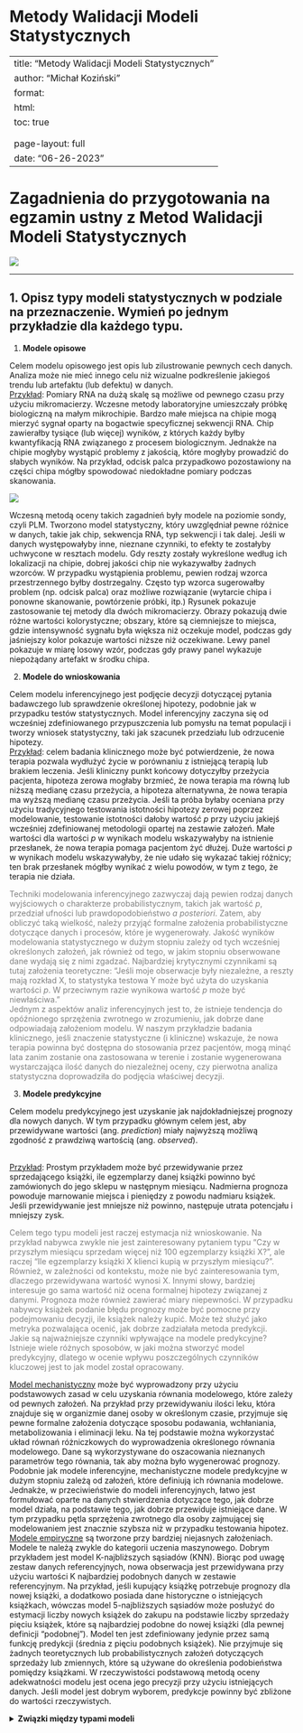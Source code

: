 # Metody Walidacji Modeli Statystycznych {.unnumbered}

---
title: "Metody Walidacji Modeli Statystycznych"
author: "Michał Koziński"
format: 
  html:
    toc: true
    <!-- embed-resources: true -->
    <!-- self-contained: true -->
    page-layout: full
date: "06-26-2023"
---

# Zagadnienia do przygotowania na egzamin ustny z Metod Walidacji Modeli Statystycznych

<!-- ![](obrazki/overfit2.jpeg) -->

![](obrazki/ML.webp)

___

## 1. Opisz typy modeli statystycznych w podziale na przeznaczenie. Wymień po jednym przykładzie dla każdego typu.

1. **Modele opisowe**

Celem modelu opisowego jest opis lub zilustrowanie pewnych cech danych. Analiza może nie mieć innego celu niż wizualne podkreślenie jakiegoś trendu lub artefaktu (lub defektu) w danych. <br> <u>Przykład</u>: Pomiary RNA na dużą skalę są możliwe od pewnego czasu przy użyciu mikromacierzy. Wczesne metody laboratoryjne umieszczały próbkę biologiczną na małym mikrochipie. Bardzo małe miejsca na chipie mogą mierzyć sygnał oparty na bogactwie specyficznej sekwencji RNA. Chip zawierałby tysiące (lub więcej) wyników, z których każdy byłby kwantyfikacją RNA związanego z procesem biologicznym. Jednakże na chipie mogłyby wystąpić problemy z jakością, które mogłyby prowadzić do słabych wyników. Na przykład, odcisk palca przypadkowo pozostawiony na części chipa mógłby spowodować niedokładne pomiary podczas skanowania.

![](obrazki/rna.png)

Wczesną metodą oceny takich zagadnień były modele na poziomie sondy, czyli PLM. Tworzono model statystyczny, który uwzględniał pewne różnice w danych, takie jak chip, sekwencja RNA, typ sekwencji i tak dalej. Jeśli w danych występowałyby inne, nieznane czynniki, to efekty te zostałyby uchwycone w resztach modelu. Gdy reszty zostały wykreślone według ich lokalizacji na chipie, dobrej jakości chip nie wykazywałby żadnych wzorców. W przypadku wystąpienia problemu, pewien rodzaj wzorca przestrzennego byłby dostrzegalny. Często typ wzorca sugerowałby problem (np. odcisk palca) oraz możliwe rozwiązanie (wytarcie chipa i ponowne skanowanie, powtórzenie próbki, itp.) Rysunek pokazuje zastosowanie tej metody dla dwóch mikromacierzy. Obrazy pokazują dwie różne wartości kolorystyczne; obszary, które są ciemniejsze to miejsca, gdzie intensywność sygnału była większa niż oczekuje model, podczas gdy jaśniejszy kolor pokazuje wartości niższe niż oczekiwane. Lewy panel pokazuje w miarę losowy wzór, podczas gdy prawy panel wykazuje niepożądany artefakt w środku chipa.

2. **Modele do wnioskowania**

Celem modelu inferencyjnego jest podjęcie decyzji dotyczącej pytania badawczego lub sprawdzenie określonej hipotezy, podobnie jak w przypadku testów statystycznych. Model inferencyjny zaczyna się od wcześniej zdefiniowanego przypuszczenia lub pomysłu na temat populacji i tworzy wniosek statystyczny, taki jak szacunek przedziału lub odrzucenie hipotezy. <br> <u>Przykład</u>: celem badania klinicznego może być potwierdzenie, że nowa terapia pozwala wydłużyć życie w porównaniu z istniejącą terapią lub brakiem leczenia. Jeśli kliniczny punkt końcowy dotyczyłby przeżycia pacjenta, hipoteza zerowa mogłaby brzmieć, że nowa terapia ma równą lub niższą medianę czasu przeżycia, a hipoteza alternatywna, że nowa terapia ma wyższą medianę czasu przeżycia. Jeśli ta próba byłaby oceniana przy użyciu tradycyjnego testowania istotności hipotezy zerowej poprzez modelowanie, testowanie istotności dałoby wartość $p$ przy użyciu jakiejś wcześniej zdefiniowanej metodologii opartej na zestawie założeń. Małe wartości dla wartości $p$ w wynikach modelu wskazywałyby na istnienie przesłanek, że nowa terapia pomaga pacjentom żyć dłużej. Duże wartości $p$ w wynikach modelu wskazywałyby, że nie udało się wykazać takiej różnicy; ten brak przesłanek mógłby wynikać z wielu powodów, w tym z tego, że terapia nie działa. <p style="color:#808080">Techniki modelowania inferencyjnego zazwyczaj dają pewien rodzaj danych wyjściowych o charakterze probabilistycznym, takich jak wartość $p$, przedział ufności lub prawdopodobieństwo *a posteriori*. Zatem, aby obliczyć taką wielkość, należy przyjąć formalne założenia probabilistyczne dotyczące danych i procesów, które je wygenerowały. Jakość wyników modelowania statystycznego w dużym stopniu zależy od tych wcześniej określonych założeń, jak również od tego, w jakim stopniu obserwowane dane wydają się z nimi zgadzać. Najbardziej krytycznymi czynnikami są tutaj założenia teoretyczne: “Jeśli moje obserwacje były niezależne, a reszty mają rozkład X, to statystyka testowa Y może być użyta do uzyskania wartości $p$. W przeciwnym razie wynikowa wartość $p$ może być niewłaściwa.” <br> Jednym z aspektów analiz inferencyjnych jest to, że istnieje tendencja do opóźnionego sprzężenia zwrotnego w zrozumieniu, jak dobrze dane odpowiadają założeniom modelu. W naszym przykładzie badania klinicznego, jeśli znaczenie statystyczne (i kliniczne) wskazuje, że nowa terapia powinna być dostępna do stosowania przez pacjentów, mogą minąć lata zanim zostanie ona zastosowana w terenie i zostanie wygenerowana wystarczająca ilość danych do niezależnej oceny, czy pierwotna analiza statystyczna doprowadziła do podjęcia właściwej decyzji.</p> 

3. **Modele predykcyjne**

Celem modelu predykcyjnego jest uzyskanie jak najdokładniejszej prognozy dla nowych danych. W tym przypadku głównym celem jest, aby przewidywane wartości (ang. *prediction*) miały najwyższą możliwą zgodność z prawdziwą wartością (ang. *observed*).

<br> <u>Przykład</u>: Prostym przykładem może być przewidywanie przez sprzedającego książki, ile egzemplarzy danej książki powinno być zamówionych do jego sklepu w następnym miesiącu. Nadmierna prognoza powoduje marnowanie miejsca i pieniędzy z powodu nadmiaru książek. Jeśli przewidywanie jest mniejsze niż powinno, następuje utrata potencjału i mniejszy zysk. <p style="color:#808080">Celem tego typu modeli jest raczej estymacja niż wnioskowanie. Na przykład nabywca zwykle nie jest zainteresowany pytaniem typu “Czy w przyszłym miesiącu sprzedam więcej niż 100 egzemplarzy książki X?”, ale raczej “Ile egzemplarzy książki X klienci kupią w przyszłym miesiącu?”. Również, w zależności od kontekstu, może nie być zainteresowania tym, dlaczego przewidywana wartość wynosi X. Innymi słowy, bardziej interesuje go sama wartość niż ocena formalnej hipotezy związanej z danymi. Prognoza może również zawierać miary niepewności. W przypadku nabywcy książek podanie błędu prognozy może być pomocne przy podejmowaniu decyzji, ile książek należy kupić. Może też służyć jako metryka pozwalająca ocenić, jak dobrze zadziałała metoda predykcji. <br> Jakie są najważniejsze czynniki wpływające na modele predykcyjne? Istnieje wiele różnych sposobów, w jaki można stworzyć model predykcyjny, dlatego w ocenie wpływu poszczególnych czynników kluczowej jest to jak model został opracowany. </p> <u>Model mechanistyczny</u> może być wyprowadzony przy użyciu podstawowych zasad w celu uzyskania równania modelowego, które zależy od pewnych założeń. Na przykład przy przewidywaniu ilości leku, która znajduje się w organizmie danej osoby w określonym czasie, przyjmuje się pewne formalne założenia dotyczące sposobu podawania, wchłaniania, metabolizowania i eliminacji leku. Na tej podstawie można wykorzystać układ równań różniczkowych do wyprowadzenia określonego równania modelowego. Dane są wykorzystywane do oszacowania nieznanych parametrów tego równania, tak aby można było wygenerować prognozy. Podobnie jak modele inferencyjne, mechanistyczne modele predykcyjne w dużym stopniu zależą od założeń, które definiują ich równania modelowe. Jednakże, w przeciwieństwie do modeli inferencyjnych, łatwo jest formułować oparte na danych stwierdzenia dotyczące tego, jak dobrze model działa, na podstawie tego, jak dobrze przewiduje istniejące dane. W tym przypadku pętla sprzężenia zwrotnego dla osoby zajmującej się modelowaniem jest znacznie szybsza niż w przypadku testowania hipotez. <br> <u>Modele empiryczne</u> są tworzone przy bardziej niejasnych założeniach. Modele te należą zwykle do kategorii uczenia maszynowego. Dobrym przykładem jest model K-najbliższych sąsiadów (KNN). Biorąc pod uwagę zestaw danych referencyjnych, nowa obserwacja jest przewidywana przy użyciu wartości K najbardziej podobnych danych w zestawie referencyjnym. Na przykład, jeśli kupujący książkę potrzebuje prognozy dla nowej książki, a dodatkowo posiada dane historyczne o istniejących książkach, wówczas model 5-najbliższych sąsiadów może posłużyć do estymacji liczby nowych książek do zakupu na podstawie liczby sprzedaży pięciu książek, które są najbardziej podobne do nowej książki (dla pewnej definicji “podobnej”). Model ten jest zdefiniowany jedynie przez samą funkcję predykcji (średnia z pięciu podobnych książek). Nie przyjmuje się żadnych teoretycznych lub probabilistycznych założeń dotyczących sprzedaży lub zmiennych, które są używane do określenia podobieństwa pomiędzy książkami. W rzeczywistości podstawową metodą oceny adekwatności modelu jest ocena jego precyzji przy użyciu istniejących danych. Jeśli model jest dobrym wyborem, predykcje powinny być zbliżone do wartości rzeczywistych.

<details>

<summary>**Związki między typami modeli**</summary>

Zwykły model regresji może należeć do którejś z tych trzech klas modeli, w zależności od sposobu jego wykorzystania:

- model regresji liniowej może być użyty do opisania trendów w danych;

- model analizy wariancji (ANOVA) jest specjalnym rodzajem modelu liniowego, który może być użyty do wnioskowania o prawdziwości hipotezy;

- model regresji liniowej wykorzystywany jako model predykcyjny.

Istnieje dodatkowy związek między typami modeli, ponieważ konstrukcje, których celem był opis zjawiska lub wnioskowanie o nim, nie są zwykle wykorzystywane do predykcji, to nie należy całkowicie ignorować ich zdolności predykcyjnych. W przypadku pierwszych dwóch typów modeli, badacz skupia się głównie na wyselekcjonowaniu statystycznie istotnych zmiennych w modelu oraz spełnieniu szeregu założeń pozwalających na bezpieczne wnioskowanie. Takie podejście może być niebezpieczne, gdy istotność statystyczna jest używana jako jedyna miara jakości modelu. Jest możliwe, że ten statystycznie zoptymalizowany model ma słabą dokładność wyrażoną pewną miarą dopasowania.

Istnieje również podział samych modeli uczenia maszynowego. Po pierwsze, wiele modeli można skategoryzować jako nadzorowane lub nienadzorowane. Modele nienadzorowane to takie, które uczą się wzorców, skupisk lub innych cech danych, ale nie mają zmiennej wynikowej (nauczyciela). Analiza głównych składowych (PCA), analiza skupień czy autoenkodery są przykładami modeli nienadzorowanych; są one używane do zrozumienia relacji pomiędzy zmiennymi lub zestawami zmiennych bez wyraźnego związku pomiędzy predyktorami i wynikiem. Modele nadzorowane to takie, które mają zmienną wynikową. Regresja liniowa, sieci neuronowe i wiele innych metodologii należą do tej kategorii.

W ramach modeli nadzorowanych można wyróżnić dwie główne podkategorie:

- <u>regresyjne</u> - przewidujące zmienną wynikową będącą zmienną o charakterze ilościowym;

- <u>klasyfikacyjne</u> - przewidujące zmienną wynikową będącą zmienną o charakterze jakościowym.

Różne zmienne modelu mogą pełnić różne role, zwłaszcza w nadzorowanym uczeniu maszynowym. Zmienna zależna lub objaśniana (ang. outcome) to wartość przewidywana w modelach nadzorowanych. Zmienne niezależne, które są podłożem do tworzenia przewidywań wyniku, są również określane jako predyktory, cechy lub kowarianty (w zależności od kontekstu).

<br>

## 2. Opisz proces tworzenia modelu statystycznego.

1. Czyszczenie danych <p style="color:#808080">Po pierwsze, należy pamiętać o chronicznie niedocenianym procesie czyszczenia danych. Bez względu na okoliczności, należy przeanalizować dane pod kątem tego, czy są one odpowiednie do celów projektu i czy są właściwe. Te kroki mogą z łatwością zająć więcej czasu niż cała reszta procesu analizy danych (w zależności od okoliczności).</p>

2. Eksploracyjna Analiza Danych (ang. *exploratory data analysis* - EDA) <p style="color:#808080">EDA wydobywa na światło dzienne to, jak różne zmienne są ze sobą powiązane, ich rozkłady, typowe zakresy zmienności i inne atrybuty. Dobrym pytaniem, które należy zadać w tej fazie, jest “Jak dotarłem do tych danych?”. To pytanie może pomóc zrozumieć, w jaki sposób dane, o których mowa, były próbkowane lub filtrowane i czy te operacje były właściwe. Na przykład podczas łączenia tabel bazy danych może dojść do nieudanego złączenia, które może przypadkowo wyeliminować jedną lub więcej subpopulacji.</p>

3. Identyfikacja metryk <p style="color:#808080">Należy zidentyfikować przynajmniej jedną metrykę wydajności z realistycznymi celami dotyczącymi tego, co można osiągnąć. Typowe metryki statystyczne, to dokładność klasyfikacji (ang. *accuracy*), odsetek poprawnie i niepoprawnie zaklasyfikowanych sukcesów (przez sukces rozumiemy wyróżnioną klasę), pierwiastek błędu średniokwadratowego i tak dalej. Należy rozważyć względne korzyści i wady tych metryk. Ważne jest również, aby metryka była zgodna z szerszymi celami analizy danych.</p>

![](obrazki/model1.png)

W ramach czynności zaznaczonych na szarym polu możemy wyróżnić:

- <u>eksploracyjna analiza danych (EDA)</u> - to kombinacja pewnych obliczeń statystycznych i wizualizacji, w celu odpowiedzi na podstawowe pytania i postawienia kolejnych. Przykładowo jeśli na wykresie histogramu lub gęstości zmiennej wynikowej w zadaniu regresyjnym zauważymy wyraźną dwumodalność, to może ona świadczyć, że badana zbiorowość nie jest homogeniczna w kontekście analizowanej zmiennej, a co w konsekwencji może skłonić nas do oddzielnego modelowania zjawisk w każdej z podpopulacji.

- <u>inżynieria cech (ang. *feature engineering*)</u> - zespół czynności mający na celu transformację i selekcję cech w procesie budowania modelu.

- <u>tuning modeli</u> - zespół czynności mający na celu optymalizację hiperparametrów modeli, poprzez wybór różnych ich konfiguracji oraz porównanie efektów uczenia.

- <u>ocena dopasowania modeli</u> - ocena jakości otrzymanych modeli na podstawie miar oraz wykresów diagnostycznych.

![](obrazki/model2.png)

<p style="color:#808080">Przykładowo w pracy Kuhn i Johnson (2021) autorzy badając natężenie ruchu kolei publicznej w Chicago, przeprowadzili następujące rozumowanie podczas budowy modelu (oryginalna pisownia):</p>

```r
#| echo: false
dt <- tibble::tribble(
                                                                                                                           ~Thoughts,             ~Activity,
                                                             "The daily ridership values between stations are extremely correlated.",                 "EDA",
                                                                                "Weekday and weekend ridership look very different.",                 "EDA",
                                                           "One day in the summer of 2010 has an abnormally large number of riders.",                 "EDA",
                                                                             "Which stations had the lowest daily ridership values?",                 "EDA",
                                                                    "Dates should at least be encoded as day-of-the-week, and year.", "Feature Engineering",
                                "Maybe PCA could be used on the correlated predictors to make it easier for the models to use them.", "Feature Engineering",
                                                     "Hourly weather records should probably be summarized into daily measurements.", "Feature Engineering",
                                      "Let’s start with simple linear regression, K-nearest neighbors, and a boosted decision tree.",       "Model Fitting",
                                                                                                "How many neighbors should be used?",        "Model Tuning",
                                                                         "Should we run a lot of boosting iterations or just a few?",        "Model Tuning",
                                                                           "How many neighbors seemed to be optimal for these data?",        "Model Tuning",
                                                                            "Which models have the lowest root mean squared errors?",    "Model Evaluation",
                                                                                                 "Which days were poorly predicted?",                 "EDA",
  "Variable importance scores indicate that the weather information is not predictive. We’ll drop them from the next set of models.",    "Model Evaluation",
                                                     "It seems like we should focus on a lot of boosting iterations for that model.",    "Model Evaluation",
                                            "We need to encode holiday features to improve predictions on (and around) those dates.", "Feature Engineering",
                                                                                               "Let’s drop KNN from the model list.",    "Model Evaluation"
  )
dt |> 
  gt::gt() |> 
  gt::tab_style(style = gt::cell_text(color = "grey50"), locations = list(gt::cells_title(), gt::cells_body(), gt::cells_column_labels()))
```



<br>

## 3. Opisz zasadę działania testów bootstrapowych.

<!-- Wyliacznie $p$ dla testu bootstrapowego odbywa się wg następujących kroków: -->

<!-- 1. Wyznaczamy na podstawie próby statystykę interesującą nas w teście (w naszym przypadku średnią $\bar x$). -->

<!-- 2. Następnie przesuwamy wszystkie obserwację o różnicę pomiędzy średnią teoretyczną a $\bar x$, tak aby rozkład miał średnią teoretyczną.  -->

<!-- 3. Losujemy próby bootstrapowe z nowej (przesuniętej) próby. -->

<!-- 4. Na podstawie prób bootstrapowych wyznaczamy rozkład średnich poszczególnych prób. -->

<!-- 5. Na koniec sprawdzamy prawdopodobieństwo (szacując na podstawie rozkładu bootstrapowego) otrzymania wartości większych niż średnia oryginalnej próby. Dla hipotez dwustronnych dodajemy do tego prawdopodobieństwo otrzymania wartości mniejszej niż $- \bar x$. -->

<!-- Chodzi o to, że hipoteza dotyczy równości średnich, więc gdy przeniesiemy wszystko na jedną stronę to hipoteza mówi, że różnica średniej z próby i średniej z danej próbki bootsrapowej jest równa $0$. -->

<!-- <li style="color:#808080">Wyznaczamy na podstawie próby interesującą nas statystkę (np. medianę), możemy narysować rozkłady z podziałem ze względu na daną kategorię, których dotyczy hipoteza</li> -->

<!-- <li style="color:#808080"></li> -->

<!-- <li style="color:#808080"></li> -->

On i tak wytłumaczy to lepiej, oglądnij sobie:

<https://www.youtube.com/watch?v=N4ZQQqyIf6k>

<br>

## 4. Opisz zasadę działania testów permutacyjnych.

Całkiem dobrze opowiedziane:

<https://www.youtube.com/watch?v=F8b_gxKPxG8>

<br>

## 5. Podaj podział miar dopasowania modeli predykcyjnych oraz wymień po trzy miary dedykowane do modeli regresyjnych.

Wśród miar dopasowania dla modeli regresyjnych można wyróżnić, te które mierzą zgodność pomiędzy wartościami obserwowanymi a przewidywanymi, wyrażone często pewnego rodzaju korelacjami (lub ich kwadratami), a interpretujemy je w ten sposób, że im wyższe wartości tych współczynników tym bardziej zgodne są predykcje z obserwacjami. Drugą duża grupę miar stanowią błędy (bezwzględne i względne), które mierzą w różny sposób różnice pomiędzy wartościami obserwowanymi i przewidywanymi. Jedne są bardziej odporne na wartości odstające, inne mniej, natomiast wszystkie interpretujemy tak, że jeśli ich wartość jest mniejsza tym lepiej jest dopasowany model. 

**Miary dopadowania modeli regresyjnych**:

<u>Miary bazujące na **korelacjach**:</u>

1. <u>$R^2$</u> <br> Miara stosowana najczęściej do oceny dopasowania modeli liniowych, zdefiniowana jako: $$R^2 = \frac{\sum_i(y_i - \hat y_i)^2}{\sum_i(y_i - \bar y)^2}$$ gdzie <br> $\hat y_i$ jest $i$-tą wartością przewidywaną na podstawie modelu, <br> $\bar y$ jest średnią zmiennej wynikowej, <br> $y_i$ jest $i$-tą wartością obserwowaną. <br> <br> Wśród wad tak zdefiniowanej miary należy wymienić przede wszystkim fakt, iż dołączając do modelu zmienne, których zdolność predykcyjna jest nieistotna, to i tak rośnie $R^2$ <br> <br> W przypadku modeli liniowych wprowadzaliśmy korektę eliminującą tą wadę, jednak w przypadku modeli predykcyjnych skorygowana miara $R_{\text{adj}}^2$ nie wystarcza. W sytuacji gdy modele mają bardzo słabą moc predykcyjną, czyli są np. drzewem regresyjnym bez żadnej reguły podziału (sam korzeń), wówczas można otrzymać ujemne wartości obu miar. Zaleca się zatem wprowadzenie miary, która pozbawiona jest tej wady, a jednocześnie ma tą sama interpretację. <br> Definiuję się ją następująco: $$\tilde R^2 = \left[ Cor \left( Y, \hat Y \right) \right]^2$$ Tak zdefiniowana miara zapewnia nam wartości w przedziale $(0,1)$, a klasyczna miara nie. Oczywiście interpretacja jest następująca, że jeśli wartość $\tilde R^2$ jest bliska $1$, to model jest dobrze dopasowany, a bliskie $0$ oznacza słabe dopasowanie.

2. <u>$CCC$</u> <br>Korelacyjny współczynnik zgodności (ang. *Concordance Correlation Coefficient*) mierzy zgodność pomiędzy wartościami predykcji i obserwowanymi. Definiujemy go w następujący sposób: $$CCC = \frac{2\rho\sigma_y\sigma_{\hat{y}}}{\sigma^2_{y}+\sigma^2_{\hat{y}}+(\mu_y-\mu_{\hat{y}})^2}$$ gdzie <br>$\mu_y,\mu_{\hat{y}}$ oznaczają średnią wartości obserwowanych i przewidywanych, <br>$\sigma_{y},\sigma_{\hat{y}}$ stanowią odchylenia standardowe tych wielkości, <br>$\rho$ est współczynnikiem korelacji pomiędzy $Y$ i $\hat Y$.

<!-- 3. <u>$r$</u> <br>Współczynnik korelacji Pearsona (ang. *Pearson Correlation Coefficient*) mierzy siłę liniowej zależności pomiędzy wartościami predykcji i obserowanymi. Definiujemy go w następujący sposób: $$r_{xy}$$ -->

<u>Miary bazujące na **błędach**:</u>

1. <u>RMSE</u> <br> Inną powszechnie stosowaną miarą do oceny dopasowania modeli regresyjnych jest pierwiastek błędu średnio-kwadratowego (ang. *Root Mean Square Error*), zdefiniowany następująco: $$\text{RMSE} = \sqrt{\frac{\sum^n_{i=1}(y_i-\hat y_i)^2}{n}}$$ gdzie <br> $n$ oznacza liczebność zbioru danych na jakim dokonywana jest ocena dopasowania. <br> Im mniejsza jest wartość błędu RMSE tym lepiej dopasowany jest model. Niestety wadą tej miary jest brak odporności na wartości odstające. Błąd w tym przypadku jest mierzony w tych samych jednostkach co mierzona wielkość wynikowa $Y$.

2. <u>MSE</u> <br> Ściśle powiązaną miarą dopasowania modelu z RMSE jest błąd średnio-kwadratowy (ang. *Mean Square Error*). Oczywiście jest on definiowany jako kwadrat RMSE. Interpretacja jest podobna jak w przypadku RMSE. W tym przypadku błąd jest mierzony w jednostkach do kwadratu i również jak w przypadku RMSE miara ta jest wrażliwa na wartości odstające. 

3. <u>MAE</u> <br> Chcąc uniknąć (choćby w części) wrażliwości na wartości odstające stosuje się miarę średniego absolutnego błędu (ang. *Mean Absolut Error*). Definiujemy go następująco: $$\text{MAE} = \frac{\sum^n_{i=1}|y_i-\hat y_i|}{n}$$ Ponieważ wartości błędów $y_i-\hat y_i$ nie są podnoszone do kwadratu, to miara ta jest mniej wrażliwa na punkty odstające. Interpretacja jej jest podobna jak MSE i RMSE. <br> Błąd w tym przypadku jest również mierzony w tych samych jednostkach co $Y$. 
<p style="color:#808080">
Wymienione miary błędów są nieunormowane (tzn. przyjmują również wartości spoza przedziału $(0,1)$), a dopasowania modeli możemy dokonywać jedynie porównując wynik błędu z wartościami $Y$, lub też przez porównanie miar dla różnych modeli.
</p>

<br>

## 6. Podaj podział miar dopasowania modeli predykcyjnych oraz wymień po trzy miary dedykowane do modeli klasyfikacyjnych. 

W modelach klasyfikacyjnych miary dopasowania można podzielić na te, które dotyczą modeli z binarną zmienną wynikową i ze zmienna wielostanową. Miary można też podzielić na te, które zależą od prawdopodobieństwa poszczególnych stanów i te, które zależą tylko od klasyfikacji wynikowej. <br> Do wyliczenia miar probabilistycznych konieczne jest wyliczenie predykcji z prawdopodobieństwami poszczególnych stanów. <br> Aby przybliżyć miary dopasowania oparte o klasyfikację stanów, konieczne jest wprowadzenie pojęcia macierzy klasyfikacji (ang. *confusion matrix*). Można je stosować zarówno do klasyfikacji dwustanowej, jak i wielostanowej.

Miary wyliczane na podstawie macierzy klasyfikacji:

![](obrazki/miary_dopasowania.png)

1. <u>Accuracy</u> - informuje o odsetku poprawnie zaklasyfikowanych obserwacji. <p style="color:#808080">Miara ta ma jednak poważną wadę, w przypadku modeli dla danych z wyraźną dysproporcją jednej z klas (powiedzmy jedna stanowi 95% wszystkich obserwacji), może się zdarzyć sytuacja, że nawet bezsensowny model, czyli taki, który zawsze wskazuje tą właśnie wartość, będzie miał *accuracy* na poziomie 95%.</p>

2. <u>Sensitivity</u> - inaczej nazywana <u>Racall</u> lub <u>True Positive Rate (TPR)</u>, stanowi stosunek *true positive* do wszystkich przypadków *positive*.

3. <u>Specificity</u> (*speci TFi TFi*) - nazywane również <u>True Negative Rate (TPR)</u>, wyraża się stosunkiem pozycji *true negative* do wszystkich obserwacji *negative*.

4. <u>Balanced Accuracy</u> - liczona jako średnia *sensitivity* i *specificity*.

Należy pamiętać, że aby obserwacje zaklasyfikować do jednej z klas należy przyjąć pewien punkt odcięcia prawdopodobieństwa (*threshold*), od którego przewidywana wartość będzie przyjmowała stan $,,1''$. Domyślnie w wielu modelach ten punkt jest ustalony na poziomie $0.5$. Nie jest on jednak optymalny ze względu na jakość klasyfikacji. Zmieniając ten próg otrzymamy różne wartości powyższych miar. <br> Istnieją kryteria doboru progu odcięcia, np. oparte na wartości *Youdena*, *F1*, *średniej geometrycznej* itp.

Bez względu na przyjęty poziom odcięcia istnieją również miary i wykresy, które pozwalają zilustrować jakość modelu. Należą do nich m.in. *ROC* i *AUC* (opisane tutaj @sec-roc_auc)

<br>

## 7. Podaj miary dopasowania modeli ze zmienną zależną wieloklasową.

Miary dedykowane dla modeli binarnych można również wykorzystać do modeli ze zmienną zależną wielostanową. Oczywiście wówczas trzeba użyć pewnego rodzaju uśredniania. Implementacje wieloklasowe wykorzystują mikro, makro i makro-ważone uśrednianie, a niektóre metryki mają swoje własne wyspecjalizowane implementacje wieloklasowe.

1. <u>Makro uśrednianie</u> - redukuje wieloklasowe predykcje do wielu zestawów przewidywań binarnych. Oblicza się odpowiednią metrykę dla każdego z przypadków binarnych, a następnie uśrednia wyniki. <p style="color:#808080">Jako przykład, rozważmy *precision*. W przypadku wieloklasowym, jeśli istnieją poziomy A, B, C i D, makro uśrednianie redukuje problem do wielu porównań jeden do jednego. Kolumny truth i estimate są rekodowane tak, że jedynymi dwoma poziomami są A i inne, a następnie precision jest obliczana w oparciu o te rekodowane kolumny, przy czym A jest “wyróżnioną” kolumną. Proces ten jest powtarzany dla pozostałych 3 poziomów, aby uzyskać łącznie 4 wartości precyzji. Wyniki są następnie uśredniane. <br> <br> Formuła dla $k$ klas wynikowych prezentuje się następująco: $$Pr_\text{macro} = \frac{Pr_1 + Pr_2 + \dots + Pr_k}{k}$$ gdzie <br> $Pr_i$ oznacza *precision* dla $i$-tej klasy.</p>

2. <u>Makro-ważone uśrednianie</u> - jest co do zasady podobne do metody makro uśredniania, z tą jednak zmianą, że wagi poszczególnych czynników w średniej zależą od liczności tych klas, co sprawia, że miara ta jest bardziej optymalna w przypadku wyraźnych dysproporcji zmiennej wynikowej. <p style="color:#808080">Formalnie obliczamy to wg reguły: $$Pr_\text{weighted-macro} = Pr_1\frac{\#\text{Obs}_1}{n} + Pr_2\frac{\#\text{Obs}_2}{n} + \ldots + Pr_k\frac{\#\text{Obs}_k}{n}$$ gdzie <br> $\#\text{Obs}_i$ oznacza liczbę obserwacji w $i$-tej grupie, <br> $n$ jest liczebnością całego zbioru.</p>

3. <u>Mikro uśrednianie</u> - traktuje cały zestaw danych jako jeden wynik zbiorczy i oblicza jedną metrykę zamiast $k$ metryk, które są uśredniane. <p style="color:#808080">Dla precision działa to poprzez obliczenie wszystkich true positive wyników dla każdej klasy i użycie tego jako licznika, a następnie obliczenie wszystkich *true positive* i *false positive* wyników dla każdej klasy i użycie tego jako mianownika. $$Pr_{\text{mirco}} = \frac{TP_1 + TP_2 + \dots + TP_k}{(TP_1 + TP_2 + \dots + TP_k) + (FP_1 + FP_2 + \dots + FP_k)}$$ W tym przypadku, zamiast klas o równej wadze, mamy obserwacje z równą wagą. Dzięki temu klasy z największą liczbą obserwacji mają największy wpływ na wynik.</p>

<br>

## 8. Opisz czym jest krzywa ROC i miara AUC. {#sec-roc_auc} 

1. <u>ROC (*Receiver Operating Characteristic*)</u> - krzywa, która przedstawia kompromis pomiędzy sensitivity i specificity dla różnych poziomów odcięcia. Pokazuje ona, ile poprawnych pozytywnych klasyfikacji można uzyskać, gdy dopuszcza się coraz więcej fałszywych pozytywów.

2. <u>AUC (*Area Under ROC Curve*)</u> - mierzy pole pod krzywą ROC. Krzywa ROC nie jest pojedynczą liczbą ale całą krzywą. Dostarcza ona szczegółowych informacji o zachowaniu klasyfikatora, ale trudno jest szybko porównać wiele krzywych ROC ze sobą. W szczególności, jeśli ktoś chciałby zastosować jakiś automatyczny mechanizm tuningowania hiperparametrów, maszyna potrzebowałaby wymiernego wyniku zamiast wykresu, który wymaga wizualnej inspekcji. AUC jest jednym ze sposobów podsumowania krzywej ROC w jedną liczbę, tak aby można było ją łatwo i automatycznie porównać.

![](obrazki/roc1.png)

<br>

## 9. Opisz do czego jest stosowany podział na próbę uczącą i testową oraz opisz jak można przeprowadzić podział, na co wpływa proporcja podziału, jak ją można ustalić.

Podstawowym podejściem w empirycznej walidacji modelu jest podział istniejącej puli danych na dwa odrębne zbiory - treningowy i testowy. Zbiór treningowy stanowi zazwyczaj większość danych. Dane te służą dla budowy modelu, poszukiwania optymalnych parametrów modelu, czy selekcji cech istotnych z punktu widzenia predykcji. Pozostała część danych stanowi zbiór testowy. Jest on trzymany aż do momentu, gdy jeden lub dwa modele zostaną wybrane jako metody najlepiej opisujące badane zjawisko. Zestaw testowy jest wtedy używany jako ostateczny arbiter do określenia dopasowania modelu. Krytyczne jest, aby użyć zbiór testowy tylko raz; w przeciwnym razie staje się on częścią procesu modelowania. <p style="color:#808080">Proporcje w jakich należy podzielić dane nie są wyraźnie sprecyzowane. Choć istnieją prace, jak np. Joseph (2022), które wskazują konkretne reguły podziału zbioru danych na uczący i testowy dla modeli regresyjnych. W przypadku wspomnianej metody próba testowa powinna stanowić $\frac{1}{\sqrt p + 1}$ zbioru danych, gdzie $p$ oznacza liczbę predyktorów modelu.</p> W podziale zbioru danych na uczący i testowy, ważny jest jeszcze jeden aspekt. W jaki sposób podziału dokonujemy. Najpowszechniej stosowany jest podział losowy (losowanie proste). Metoda ta ma jednak istotną wadę. Próbkowanie losowe działa poprawnie na zbiorach danych zbalansowanych klasowo, czyli takich, w których liczba próbek w każdej kategorii jest mniej więcej taka sama. W przypadku zbiorów danych niezbalansowanych klasowo, taka metoda podziału danych może tworzyć obciążenie modelu. <p style="color:#808080">Na przykład, jeśli zbiór danych zawiera 100 obrazów, z których 80 należy do kategorii “pies” i 20 należy do kategorii “kot”, a losowe próbkowanie jest stosowane do podziału danych na zbiory uczący i testowy w stosunku 80%-20% (odpowiednio), może się tak zdarzyć, że zbiór treningowy składa się tylko z obrazów psów, podczas gdy zbiór testowy składa się tylko z obrazów kotów. Nawet jeśli nie zdarzy się tak ekstremalny przypadek, to nierównowaga rozkładów w obu zbiorach może być wyraźna.<p> Losowanie warstwowe zastosowane do podziału zbioru danych łagodzi problem próbkowania losowego w zbiorach danych z niezrównoważonym rozkładem klas. W tym przypadku, rozkład klas w każdym z zestawów treningowych i testowych jest zachowany. <p style="color:#808080">Załóżmy, że zbiór danych składa się z 100 obrazów, z których 60 to obrazy psów, a 40 to obrazy kotów. W takim przypadku próbkowanie warstwowe zapewnia, że 60% obrazów należy do kategorii “pies”, a 40% do kategorii “kot” w zbiorach uczącym i testowym. Oznacza to, że jeśli pożądany jest podział w proporcji 80%-20%, z 80 obrazów w zbiorze treningowym, 48 obrazów (60%) będzie należało do psów, a pozostałe 32 (40%) do kotów.</p> <p style="color:#808080">Jeszcze jedna uwaga na temat losowego podziału zbioru na uczący i testowy. W jednej sytuacji podział losowy i warstwowy nie są najlepszym rozwiązaniem - chodzi o szeregi czasowe lub dane zawierające znaczący czynnik zmienności w czasie. Wówczas stosuje się podział zbioru za pomocą funkcji initial_time_split, która parametrem prop określa jaka proporcja obserwacji z początku zbioru danych będzie wybrana do zbioru uczącego</p>

Mierzenie wydajności poprzez przewidywanie na podstawie zbioru treningowego prowadziło do wyników, które były zbyt optymistyczne (nierealistycznie). Prowadziło to do modeli, które były nadmiernie dopasowane. Aby ograniczyć ten problem, wybierano ze zbioru uczącego niewielki zbiór walidacyjny i użyto go do pomiaru wydajności podczas trenowania sieci. Gdy poziom błędu na zbiorze walidacyjnym zaczynał rosnąć, trening był wstrzymywany. Innymi słowy, zbiór walidacyjny był środkiem do uzyskania przybliżonego poczucia, jak dobrze model działał przed zbiorem testowym.

<br>

## 10. Na czym polega ekstrakcja cech? Podaj przykłady dwóch technik z tego zakresu.

Ekstracja cech jest jedną z metod reprezentowania wielu cech jednocześnie.

Większość technik z tych technik tworzy nowe cechy z predyktorów, które wychwytują informacje w szerszym zestawie jako całości. <br>
Na przykład, analiza składowych głównych (PCA) próbuje wyodrębnić jak najwięcej oryginalnej informacji w zestawie predyktorów przy użyciu mniejszej liczby cech. PCA jest liniową metodą ekstrakcji, co oznacza, że każda nowa cecha jest liniową kombinacją oryginalnych predyktorów. Jednym z ciekawych aspektów PCA jest to, że każda z nowych cech, zwanych głównymi składowymi, jest nieskorelowana z innymi. Z tego powodu PCA może być bardzo skuteczne w redukcji korelacji pomiędzy predyktorami. PCA zakłada, że wszystkie predyktory są w tej samej skali, przez co stosowanie jej powinno poprzedzać się normalizacją numerycznych predyktorów. <br>
Wśród innych metod ekstrakcji można wymienić analizę składowych niezależnych (ICA), faktoryzację macierzy nieujemnej (NNMF), skalowanie wielowymiarowe (MDS), jednolitą aproksymacja i projekcja (UMAP).

<br>

## 11. Czym jest walidacja krzyżowa i walidacja krzyżowa z powtórzeniami?

Walidacja krzyżowa (ang. *cross-validation*) jest dobrze ugruntowaną metodą próbkowania. Chociaż istnieje wiele odmian, najbardziej powszechną metodą walidacji krzyżowej jest $V$-krotna walidacja krzyżowa. Dane są losowo dzielone na $V$ zbiorów o mniej więcej równej wielkości (zwanych krotkami lub foldami). 

![$V=3$ dla zbioru danych składającego się z 30 punktów zbioru treningowego z losowym przydziałem foldów. Liczba wewnątrz symboli to numer próbki. Kolory symboli reprezentują ich losowo przypisane foldy.](obrazki/walidacja1.png)

![](obrazki/walidacja2.png)

Dla każdej iteracji jeden fold jest zatrzymywany do oceny modelu, a pozostałe foldy są używane do uczenia modelu. Proces ten jest kontynuowany dla każdego folda, tak że trzy modele dają trzy zestawy statystyk dopasowania. <br>
Gdy $V = 3$ zbiory analiz stanowią 2/3 zbioru treningowego, a każdy zbiór oceny stanowi odrębną 1/3. Końcowa estymacja resamplingu wydajności uśrednia każdą z $V$ replik.

<p style="color:#808080">
Użycie $V=3$ jest dobrym wyborem do zilustrowania walidacji krzyżowej, ale jest to zły wybór w praktyce, ponieważ jest zbyt mało foldów, aby wygenerować wiarygodne szacunki. W praktyce wartości $V$ to najczęściej 5 lub 10; raczej preferujemy 10-krotną walidację krzyżową jako domyślną, ponieważ jest ona wystarczająco duża, aby uzyskać dobre wyniki w większości sytuacji.
</p>

Jakie są skutki zmiany $V$? Większe wartości powodują, że szacunki z próbkowania mają mały błąd/obciążenie, ale znaczną wariancję. Mniejsze wartości $V$ mają duży błąd, ale niską wariancję. Preferujemy 10-krotne, ponieważ szum jest zmniejszony przez replikacje, ale obciążenie już nie.

___

Najważniejszą odmianą walidacji krzyżowej jest $V$-krotna walidacja krzyżowa z powtórzeniami. W zależności od rozmiaru danych i innych cech, ocena modelu uzyskana w wyniku $V$-krotnej walidacji krzyżowej może być nadmiernie zaszumiona. Podobnie jak w przypadku wielu problemów statystycznych, jednym ze sposobów zmniejszenia szumu jest zebranie większej ilości danych. W przypadku walidacji krzyżowej oznacza to uśrednienie więcej niż $V$ statystyk. 

Aby stworzyć $R$ powtórzeń $V$-ktornej walidacji krzyżowej, ten sam proces generowania foldów jest wykonywany $R$ razy, aby wygenerować $R$ zbiorów złożonych z $V$ podzbiorów. Zamiast uśredniania $V$ statystyk, $V \times R$ wartości daje ostateczną estymację resamplingu.

<p style="color:#808080">
Generalnie zwiększanie liczby replikacji nie ma dużego wpływu na błąd standardowy estymacji, chyba że bazowa wartość $\sigma$ jest duża, wówczas faktycznie warto zwiększać liczbę replikacji.
</p>

<br>

## 12. Czym jest metoda Leave-One-Out?

Jedną z odmian walidacji krzyżowej jest walidacja krzyżowa typu Leave-One-Out (LOO). Jeśli mamy $n$ próbek zbioru treningowego, $n$ modeli jest dopasowywanych przy użyciu $n-1$ wierszy zbioru treningowego. Każdy model przewiduje pojedynczy wykluczony punkt danych. Na koniec próbkowania $n$ prognoz jest łączonych w celu uzyskania pojedynczej statystyki dopasowania. Metody *LOO* są gorsze w porównaniu z prawie każdą inną metodą oceny dopasowania. <br>Dla wszystkich oprócz patologicznie małych próbek, *LOO* jest obliczeniowo złożony i może nie mieć dobrych właściwości statystycznych.

<br>

## 13. Czym jest walidacja metodą Monte-Carlo?

Innym wariantem $V$-krotnej walidacji krzyżowej jest walidacja krzyżowa Monte-Carlo (ang. *Monte-Carlo Cross-Validation* - *MCCV*) Podobnie jak w sprawdzianie krzyżowym, przydziela ona ustaloną część danych do zbiorów oceny. Różnica między *MCCV* a zwykłą walidacją krzyżową polega na tym, że w przypadku *MCCV* ta część danych jest za każdym razem wybierana losowo. Przez to powstają zestawy oceny, które nie wykluczają się wzajemnie.

<br>

## 14. Jak stosujemy bootstraping do walidacji modeli?

<p style="color:#808080">
Bootstrap został pierwotnie wynaleziony jako metoda aproksymacji próbkowego rozkładu statystyki, którego własności teoretyczne są nieznane. Wykorzystanie jej do szacowania dopasowania modelu jest wtórnym zastosowaniem tej metody.
</p>

Próbka bootstrapowa zbioru treningowego to próbka, która ma ten sam rozmiar co zbiór treningowy, ale jest losowana ze zwracaniem. Oznacza to, że niektóre obserwacje zbioru treningowego są wielokrotnie wybierane do zbioru analitycznego. Każdy punkt danych ma 63,2% szans na włączenie do zbioru uczącego przynajmniej raz. Zestaw oceny zawiera wszystkie próbki zestawu treningowego, które nie zostały wybrane do zestawu analitycznego (średnio 36,8% zestawu treningowego). Podczas *bootstrappingu* zestaw oceny jest często nazywany próbką poza workiem (ang. *Out-Of-Bag*).

![Schemat trzech próbek bootstrapowych dla zbioru treningowego składającego się z 30 próbek.](obrazki/bootstrap1.png)
Próbki bootstrapowe (w przeciwieństwie do walidacji krzyżowej) dają oszacowania dopasowania, które mają bardzo niską wariancję , ale są pesymistyczne w ocenie obciążenia. Oznacza to, że jeśli prawdziwa dokładność modelu wynosi 90%, bootstrap będzie miał tendencję do oszacowania wartości mniejszej niż 90%. Wielkość błędu systematycznego nie może być określona empirycznie z wystarczającą dokładnością. Dodatkowo, wielkość błędu systematycznego zmienia się w zależności od skali dopasowania. Na przykład obciążenie będzie prawdopodobnie inne, gdy dokładność wynosi 90% w porównaniu z 70%.

<p style="color:#808080">
*Bootstrap* jest również wykorzystywany wewnątrz wielu modeli. Na przykład, wspomniany wcześniej model lasu losowego zawierał 1000 indywidualnych drzew decyzyjnych. Każde drzewo było produktem innej próbki bootstrapowej zbioru treningowego.
</p>

<br>

## 15. Czym jest i do czego stosujemy próbkowanie kroczące?

Gdy dane mają istotny składnik czasowy (jak np. szeregi czasowe), metoda próbkowania powinna pozwolić na oszacowanie sezonowych i okresowych trendów w szeregach czasowych. Technika, która losowo próbkuje wartości ze zbioru treningowego, nie pozwoli na oszacowanie tych wzorców.

Kroczące próbkowanie źródła (ang. rolling forecast origin resampling) jest metodą, która emuluje sposób, w jaki dane szeregów czasowych są często partycjonowane w praktyce, estymując parametry modelu na danych historycznych i oceniając go z najnowszymi danymi. Dla tego typu resamplingu określa się rozmiar zbiorów analiz i ocen. Pierwsza iteracja resamplingu wykorzystuje te rozmiary, zaczynając od początku serii. Druga iteracja wykorzystuje te same rozmiary danych, ale przesuwa się o ustaloną liczbę próbek.

![Zbiór treningowy składający się z piętnastu próbek został ponownie próbkowany z rozmiarem zbioru analizy wynoszącym 8 próbek i zbioru oceny wynoszącym 3. W drugiej iteracji odrzucono pierwszą próbkę zbioru uczącego, a oba zbiory danych przesunięto do przodu o jeden. W tej konfiguracji uzyskuje się pięć próbek.](obrazki/krocz1.png)

Istnieją dwie różne konfiguracje tej metody:

- Zestaw analiz może narastać (w przeciwieństwie do utrzymywania tego samego rozmiaru). Po pierwszym początkowym zestawie analitycznym nowe próbki mogą narastać bez odrzucania wcześniejszych danych. W rezultacie oznacza to, że po nauczeniu i ocenie dopasowania modelu na *Resample 1*, model jest uczony na zbiorze rozszerzonym o obserwację 9, czyli na danych od 1 do 9. Następnie oceniany na obserwacjach od 10 do 12, itd.

- Próbki nie muszą być zwiększane o jeden. Na przykład, w przypadku dużych zestawów danych, blok przyrostowy może wynosić tydzień lub miesiąc zamiast dnia.

<br>

## 16. Na czym polega optymalizacja modeli predykcyjnych?

Proces w którym odbywa się poszukiwanie optymalnych parametrów modelu nazywamy optymalizacją modelu (ang. tuning). Definicję tę można nawet rozszerzyć, jeśli pomyślimy o dostosowaniu takich parametrów jak szybkość uczenia sieci neuronowej, rodzaj metody gradientowej, czy liczba iteracji/epok w procesie uczenia. Co więcej również w procesie przygotowania danych do modelowania, występują parametry, których wartość należy optymalizować. Przykładowo liczba składowych głównych w PCA jest hiperparametrem, którego wartość należy dostrajać. Nawet w kontekście wspomnianych klasycznych modeli jak np. regresja możemy optymalizować model pod kątem wyboru funkcji łączącej. Jak zatem przeprowadzić optymalizację modelu, skoro tak wiele różnych parametrów może wpłynąć na ostateczną jego postać? To zależy od tego co chcemy optymalizować. Przykładowo jeśli obiektem naszych zainteresowań jest wybór najlepszej funkcji łączącej, to powinniśmy użyć do tego funkcji celu jako miary oceniającej rozwiązania. Friedman pokazał, że optymalna liczba drzew będzie inna jeśli w procesie optymalizacji użyjemy dwóch różnych kryteriów oceny modelu - funkcji wiarygodności i dokładności (*accuracy*).

<br>

## 17. Przedstaw zasadę działania dwóch sposobów podejścia do tuningu modeli.

Istnieją dwa sposoby realizacji tuningu modeli:

- <u>Przeszukiwanie siatki</u> - gdy wstępnie określamy zestaw wartości parametrów do oceny. Głównymi problemami związanymi z przeszukiwaniem siatki są sposób wykonania siatki i liczba kombinacji parametrów do oceny. Przeszukiwanie siatki jest często oceniane jako nieefektywne, ponieważ liczba punktów siatki wymaganych do pokrycia przestrzeni parametrów może stać się niemożliwa do opanowania. Z jednej strony jest w tym trochę prawdy, ale jest to najbardziej uzasadniona metoda, gdy proces nie jest zoptymalizowany.

- <u>przeszukiwanie iteracyjne</u> lub <u>sekwencyjne</u> - gdy sekwencyjnie odkrywamy nowe kombinacje parametrów na podstawie poprzednich wyników. W niektórych przypadkach do rozpoczęcia procesu optymalizacji wymagany jest wstępny zestaw wyników dla jednej lub więcej kombinacji parametrów.

<p style="color:#808080">
Można też stosować rozwiązania hybrydowe, gdzie metoda siatki jest stosowana do wstępnego oszacowania parametrów modelu, a następnie metodami iteracyjnymi korygowane są wspomniane parametry.

W procesie dostrajania modelu, możemy szacować hiperparametry główne oraz specyficzne dla danego silnika metody.
</p>

![](obrazki/tuning1.png)

<br>

## 18. Opisz przeszukiwanie z wykorzystaniem siatki regularnej i nieregularnej.

W metodach przeszukiwania siatki (ang. *grid search*) możliwe wartości parametrów określa się *a priori*. <br>
Istnieją dwa główne rodzaje siatek: 

1. <u>Siatki regularne</u> łączą każdy parametr (z odpowiadającym mu zbiorem możliwych wartości) czynnikowo, tj. poprzez wykorzystanie wszystkich kombinacji zbiorów. <br> Regularne siatki są kombinacjami oddzielnych zestawów wartości parametrów, gdzi użytkownik najpierw tworzy odrębny zestaw wartości dla każdego parametru. Liczba możliwych wartości nie musi być taka sama dla każdego parametru.

2. <u>Siatka nieregularne</u> to taka, w której kombinacje parametrów nie są tworzone regularnie. <br> Istnieje kilka możliwości tworzenia nieregularnych siatek. Pierwszą z nich jest użycie losowego próbkowania w całym zakresie parametrów. Jeśli parametr ma powiązane przekształcenie, liczby losowe są generowane w przekształconej skali. <p style="color:#808080">Problem z siatkami losowymi polega na tym, że przy małych i średnich siatkach wartości losowe mogą powodować nakładanie się kombinacji parametrów. Ponadto siatka losowa musi pokryć całą przestrzeń parametrów, a prawdopodobieństwo dobrego pokrycia rośnie wraz z liczbą wartości siatki.</p>

<br>

## 19. Opisz zasadę wykorzystania wielu rdzeni procesora w optymalizacji modelu.

Chcąc przyspieszyć procedurę tuningu, musimy stosować paralelizację procedury dostrajania. W pakiecie `tune` możliwe jest zastosowanie paralelizacji na dwa sposoby. Podczas dostrajania modeli poprzez wyszukiwanie w siatce, istnieją dwie odrębne pętle: jedna nad foldami (zewnętrzna pętla) i druga nad unikalnymi kombinacjami parametrów (wewnętrzna pętla).

Domyślnie pakiet `tune` paralelizuje tylko nad próbkami (pętla zewnętrzna). Jest to optymalny scenariusz, gdy metody wstępnego przetwarzania (*preprocessing*) są kosztowne oblczeniowo. Istnieją jednak dwa potencjalne minusy tego podejścia:

- Ogranicza osiągalne przyspieszenia, gdy preprocessing nie jest wymagający obliczeniowo.

- Liczba równoległych rdzeni jest ograniczona przez liczbę foldów. Na przykład przy 10-krotnej walidacji krzyżowej można użyć tylko 10 równoległych rdzeni, nawet jeśli komputer ma więcej.

![Przydzielenie zadań procesorom robotniczym ilustrujące działanie przetwarzania równoległego. W tym konkretnym przypadku, w którym istnieje 7 wartości parametrów dostrajania modelu, przy 5-krotnej walidacji krzyżowej.](obrazki/preproc1.png)

<p style="color:#808080">
Każdy fold jest przypisany do własnego procesu roboczego, a ponieważ dostrajane są tylko parametry modelu, przetwarzanie wstępne jest przeprowadzane raz na fold/rdzeń. Jeśli użyto by mniej niż pięciu rdzeni, niektóre rdzenie otrzymaliby do przeliczenia kilka foldów.
</p>

Zamiast równoległego przetwarzania tylko nad zewnętrzną pętlą, alternatywny schemat łączy pętle nad foldami i modelami w jedną pętlę. W tym przypadku paralelizacja występuje teraz nad pojedynczą pętlą. Na przykład, jeśli używamy 5-krotnej walidacji krzyżowej z $M$ wartościami parametrów dostrajania, pętla jest wykonywana przez $5 \times M$ iteracji. Zwiększa to liczbę potencjalnych rdzeni, które można wykorzystać. Jednak praca związana ze wstępnym przetwarzaniem danych jest powtarzana wielokrotnie. Jeśli te kroki są wymagające obliczeniowo, to podejście to będzie nieefektywne.

![Delegowanie zadań do robotników w tym schemacie; użyty jest ten sam przykład, ale z 10 rdzeniami.](obrazki/tuning2.png)

Tutaj każdy proces roboczy obsługuje wiele foldów, a przetwarzanie wstępne jest niepotrzebnie powtarzane. Na przykład, dla pierwszego foldu, preprocessing został wykonany siedem razy zamiast raz. Dla tego schematu argumentem funkcji sterującej jest `parallel_over = "everything"`.

<br>

## 20. Czym jest metoda wyścigów?



<br>

## 21. Czym jest przeszukiwanie iteracyjne?

Wyszukiwanie oparte o siatkę przyjmuje wstępnie zdefiniowany zestaw wartości kandydujących, ocenia je, a następnie wybiera najlepsze ustawienia. Iteracyjne metody wyszukiwania realizują inną strategię. <u>Podczas procesu wyszukiwania przewidują one, które wartości należy przetestować w następnej kolejności</u>. Przykładami takiego przeszukiwania są:

- Optymalizacja bayesowska (@sec-bayes)

- Symulowane wyżarzanie (@sec-annealing)

<br>

## 22. Opisz optymalizację bayesowską.{#sec-bayes}

Techniki optymalizacji bayesowskiej analizują bieżące wyniki próbkowania i tworzą model predykcyjny, aby zasugerować wartości parametrów dostrajania, które nie zostały jeszcze ocenione. Sugerowana kombinacja parametrów jest następnie ponownie próbkowana. Wyniki te są następnie wykorzystywane w innym modelu predykcyjnym, który rekomenduje więcej wartości kandydatów do testowania, i tak dalej. Proces ten przebiega przez ustaloną liczbę iteracji lub do momentu, gdy nie pojawią się dalsze poprawy.

<p style="color:#808080">
Podczas korzystania z optymalizacji bayesowskiej, podstawowe problemy to sposób tworzenia modelu i wybór parametrów rekomendowanych przez ten model. Najpierw rozważmy technikę najczęściej stosowaną w optymalizacji bayesowskiej, czyli model procesu gaussowskiego.
</p>

<br>

## 23. Czym są procesy gaussowskie? 

<!-- <p style="color:#05E00C"> -->
<!-- Ważną zaletą tego modelu jest to, że ponieważ określony jest pełny model prawdopodobieństwa, przewidywania dla nowych wejść mogą odzwierciedlać cały rozkład wyniku. Innymi słowy, nowe statystyki wydajności mogą być przewidywane zarówno pod względem średniej jak i wariancji. -->
<!-- </p> -->

<!-- Zaczyna od wykresu. Przez 4 punkty można wiele krzywych przeprowadzić. Narysować więcej tych krzywych że różne mogą być. W każdym przekroju pomiędzy punktami można narysować Gaussa. Mniejsze prawdopodobieństwo że pójdzie skrajną ścieżką. Wektor średnich i wektor macierzy kowariancji potrzebne do GP. Przez co mają przechodzić i jakie mają rozrzuty. -->


<p style="color:#808080">
Modele procesu gaussowskiego (GP), to techniki statystyczne, które mają swoją historię w statystyce przestrzennej.Mogą być wyprowadzone na wiele sposobów, w tym jako model Bayesowski.
</p>

Matematycznie, GP jest zbiorem zmiennych losowych, których wspólny rozkład prawdopodobieństwa jest wielowymiarowy normalny.

Modele procesów gaussowskich są określone przez ich funkcje średniej i kowariancji, choć to ta ostatnia ma większy wpływ na charakter modelu GP. Funkcja kowariancji jest często parametryzowana w kategoriach wartości wejściowych (oznaczanych jako $x$).

Przykładowo, powszechnie stosowaną funkcją kowariancji jest funkcja wykładnicza kwadratowa: $$\operatorname{cov}(\boldsymbol{x}_i, \boldsymbol{x}_j) = \exp\left(-\frac{1}{2}|\boldsymbol{x}_i - \boldsymbol{x}_j|^2\right) + \sigma^2_{ij}$$ gdzie <br> $\sigma_{i,j}^2$ jest wariancją błędu modelu równą zero jeśli $i=j$. <br> Możemy to interpretować jako, że wraz ze wzrostem odległości pomiędzy dwoma kombinacjami parametrów, kowariancja pomiędzy metrykami wydajności rośnie wykładniczo. Z równania wynika również, że zmienność metryki wynikowej (Estimated $R^2$) jest minimalizowana w punktach, które już zostały zaobserwowane (tzn. gdy $|x_i - x_j|^2$ wynosi 0). Charakter tej funkcji kowariancji pozwala procesowi gaussowskiemu reprezentować wysoce nieliniowe zależności między wydajnością modelu a dostrajaniem parametrów, nawet jeśli istnieje tylko niewielka ilość danych.

![W każdym przekroju pomiędzy punktami można narysować Gaussa, co ilustruje mniejsze prawdopodobieństwo że wykres pójdzie skrajną ścieżką.](obrazki/GP1.png)

Ważną zaletą tego modelu jest to, że ponieważ określony jest pełny model prawdopodobieństwa, przewidywania dla nowych wejść mogą odzwierciedlać cały rozkład wyniku. Innymi słowy, nowe statystyki wydajności mogą być przewidywane zarówno pod względem średniej jak i wariancji.


<br>

## 24. Co to jest funkcja akwizycji?

Klasa funkcji celu, zwanych funkcjami akwizycji, ułatwia kompromis pomiędzy średnią a wariancją. Przypomnijmy, że przewidywana wariancja modeli GP zależy głównie od tego, jak bardzo są one oddalone od istniejących danych. Kompromis pomiędzy przewidywaną średnią i wariancją dla nowych kandydatów jest często postrzegany przez pryzmat eksploracji i eksploatacji:

- Eksploracja - powoduje wybór tych regionów, w których jest mniej obserwowanych modeli kandydujących. W ten sposób nadaje się większą wagę kandydatom o wyższej wariancji i koncentruje się na poszukiwaniu nowych wyników.

- Eksploatacja - zasadniczo opiera się istniejących wynikach, w celu odnalezienia najlepszej wartości średniej.

<!-- <https://dax44.github.io/ModelsValidation/iterative.html#fig-iter2> <- przykład  -->

<!-- Funkcja akwizycji oczekiwanej poprawy wskazuje którego kandydata wybrać (?). Znowu rysuje wykres z wykładu.  Mówi o eksploatacji i eksploracji. Funkcja akwizycji wyznaczy kompromis pomiędzy nimi. -->


![Na wykresie widać dwie przerywane pionowe linie, są to (do lewej) *Eksploatacja* i *Eksploracja*.](obrazki/GP1.png)

Jedną z najczęściej stosowanych funkcji akwizycji jest oczekiwana poprawa. Na przykład, rozważmy dwie wartości parametrów kandydujących 0,10 i 0,25 (wskazane przez pionowe linie na powyższym rysunku. Używając dopasowanego modelu GP, ich przewidywane $R^2$ są pokazane na poniższym rysunku wraz z linią odniesienia dla aktualnych najlepszych wyników.

![Porównie rozkładów przewidywania $R^2$ dla wartości przewidywanych przez *Eksploatację* i *Eksplorację*.](obrazki/fakwiz.png)

Rozpatrując tylko średnią $R^2$ lepszym wyborem jest wartość parametru 0,10 Rekomendacja parametru dostrajania dla 0,25 ma gorsze przewidywanie średnie niż aktualny najlepszy kandydat. Jednakże, ponieważ ma wyższą wariancję, ma większy ogólny obszar prawdopodobieństwa powyżej aktualnego najlepszego. W rezultacie ma większą oczekiwaną poprawę: 
```r
tab2 <- tibble::tribble(
  ~Parameter.Value,  ~Mean,  ~Std.Dev, ~Expected.Improvment,
               0.1, 0.8679, 0.0004317,              0.00019,
              0.25, 0.8671, 0.0039301,             0.001216
  )
gt::gt(tab2)
```


<details>

<summary>Poprawa na całym zakresie</summary>

![Szacowany profil wydajności wygenerowany przez model procesu gaussowskiego (górny panel) oraz oczekiwana poprawa (dolny panel). Pionowa linia wskazuje punkt maksymalnej poprawy.](obrazki/fakwiz1.png)

Kiedy oczekiwana poprawa jest obliczana w całym zakresie dostrajania parametrów, zalecany punkt do próbkowania jest znacznie bliższy 0,25 niż 0,10.

</details>

<br>

## 25. Opisz zasadę działania metody symulowanego wyżarzania. {#sec-annealing}

Symulowane wyżarzanie (ang. *simulated annealing*) jest nieliniową procedurą wyszukiwania zainspirowaną procesem stygnięcia metalu. Jest to metoda globalnego wyszukiwania, która może efektywnie poruszać się po wielu różnych obszarach poszukiwań, w tym po funkcjach nieciągłych. W przeciwieństwie do większości procedur optymalizacji opartych na gradiencie, symulowane wyżarzanie może ponownie ocenić poprzednie rozwiązania. 

Proces użycia symulowanego wyżarzania rozpoczyna się od wartości początkowej i rozpoczyna kontrolowany losowy spacer przez przestrzeń parametrów. Każda nowa wartość parametru kandydata jest niewielką perturbacją poprzedniej wartości, która utrzymuje nowy punkt w lokalnym sąsiedztwie.

Punkt kandydujący jest oceniany przy zastosowaniu resamplingu, aby uzyskać odpowiadającą mu wartość wydajności. Jeśli osiąga ona lepsze wyniki niż poprzednie parametry, jest akceptowana jako nowa najlepsza i proces jest kontynuowany. Jeśli wyniki są gorsze niż poprzednia wartość, procedura wyszukiwania może nadal używać tego parametru do określenia dalszych kroków. Zależy to od dwóch czynników. Po pierwsze, prawdopodobieństwo zatrzymania złego kandydata maleje wraz z pogorszeniem się wyników. Innymi słowy, tylko nieco gorszy wynik od obecnie najlepszego ma większą szansę na akceptację niż ten z dużym spadkiem wydajności. Drugim czynnikiem jest liczba iteracji wyszukiwania. Symulowane wyżarzanie próbuje zaakceptować mniej suboptymalnych wartości w miarę postępu wyszukiwania.

Dla złego wyniku określamy prawdopodobieństwo akceptacji i porównujemy je z liczbą wylosowaną z rozkładu jednostajnego. Jeśli liczba ta jest większa od wartości prawdopodobieństwa, wyszukiwanie odrzuca bieżące parametry i następna iteracja tworzy swoją wartość kandydata w sąsiedztwie poprzedniej wartości. W przeciwnym razie następna iteracja tworzy kolejny zestaw parametrów na podstawie bieżących (suboptymalnych) wartości.

<details style="color:#808080">
  <summary>Wzór na prawdopodobieństwo akceptacji złego wyniku</summary>

Prawdopodobieństwo akceptacji złego wyniku można sformalizować jako:

$$\operatorname{Pr}[\text{accept suboptimal parameters at iteration } i] = \exp(c\times D_i \times i)$$

gdzie <br> $i$ jest numerem iteracji,<br>$c$ jest stałą określoną przez użytkownika,<br>$D_i$ jest procentową różnicą pomiędzy starą i nową wartością (gdzie wartości ujemne oznaczają gorsze wyniki).
</details>

Proces ten trwa przez określoną ilość iteracji, ale może zostać zatrzymany, jeśli w ciągu określonej liczby iteracji nie pojawią się globalnie najlepsze wyniki. Bardzo pomocne może być ustawienie progu restartu. Jeśli wystąpi ciąg niepowodzeń, funkcja ta powraca do ostatnich globalnie najlepszych ustawień parametrów i zaczyna od nowa.

![Mapa ciepła prawdopodobieństwa akceptacji symulowanego wyżarzania dla różnych wartości współczynnika. Pokazuje, jak prawdopodobieństwo akceptacji może się zmieniać w zależności od iteracji, wydajności i współczynnika określonego przez użytkownika.](obrazki/annealing1.png)

<br>

## 26. Przedstaw powody stosowania redukcji wymiarowości.

<p style="color:#808080">
Redukcja wymiarowości (ang. dimensionality reduction) jest przekształceniem zbioru danych z przestrzeni wielowymiarowej w przestrzeń niskowymiarową i może być dobrym wyborem, gdy podejrzewamy, że jest “za dużo” zmiennych. Nadmiar zmiennych, zwykle predyktorów, może być problemem, ponieważ trudno jest zrozumieć lub wizualizować dane w wyższych wymiarach.
</p>

- Podejrzewamy, że jest “za dużo” zmiennych. Nadmiar zmiennych, zwykle predyktorów, może być problemem, ponieważ trudno jest zrozumieć lub wizualizować dane w wyższych wymiarach.

- Eksploracja danych jest trudna, gdy istnieją setki tysięcy wymiarów, a redukcja wymiarowości może być pomocą w analizie danych 

- Model ma nadmiarową liczbę predyktorów. Np w regresji liniowej liczba predyktorów powinna być mniejsza niż liczba obserwacji użytych do dopasowania modelu.

- Współliniowość, gdzie korelacje między predyktorami mogą negatywnie wpływać na operacje matematyczne używane do oszacowania modelu. Jeśli istnieje bardzo duża liczba predyktorów, jest mało prawdopodobne, że istnieje taka sama liczba rzeczywistych efektów leżących u podstaw. Predyktory mogą mierzyć ten sam ukryty efekt (efekty), a zatem takie predyktory będą wysoko skorelowane.

<br>

## 27. Jakie są powody stosowania podpróbkowania i nadpróbkowania w modelowaniu predykcyjnym?

Próbkowanie (ang. subsampling) zbioru treningowego, zarówno zaniżanie (ang. undersampling), jak i zawyżanie (ang. oversampling) próbkowania odpowiedniej klasy lub klas, może być pomocne w radzeniu sobie z danymi klasyfikacyjnymi, w których jedna lub więcej klas występuje bardzo rzadko. W takiej sytuacji (bez kompensacji), większość modeli będzie nadmiernie dopasowana do klasy większościowej i wytworzy bardzo dobre statystyki dopasowania dla klasy zawierającej często występujące klasy, podczas gdy klasy mniejszościowe będą miały słabe wyniki.

<br>

## 28. Jakie są korzyści ze stosowania próbkowania zaniżającego liczebność klasy większościowej?

Wyrzucenie dużego procentu danych może być skuteczne w tworzeniu użytecznego modelu, który potrafi rozpoznać zarówno klasy większościowe, jak i mniejszościowe.

Podpróbkowanie prawie zawsze daje modele, które są lepiej skalibrowane, co oznacza, że rozkłady prawdopodobieństwa klas są lepiej zachowane. W rezultacie, domyślne odcięcie 50% daje znacznie większe prawdopodobieństwo uzyskania lepszych wartości czułości i specyficzności niż w innym przypadku.

<br>

## 29. Jakie są zalety próbkowania zawyżającego liczebność klasy mniejszościowej?

Techniki *oversamplingu* sprowadzają klasy mniejszościowe do liczebności takiej samej jak klasa większościowa (lub jej części) poprzez odpowiednie próbkowanie istniejących obserwacji lub też (jak to jest w przypadku metody SMOTE) tworzy się syntetyczne obserwacje podobne do już istniejących w klasie mniejszościowej. Jako zaletę można potraktować to, że w przeciwieństwie do *undersamplingu* nie zmniejszamy rozmiaru zbioru danych oraz przez to nie tracimy informacji, inne zalety pokrywają się z próbkowaniem w dół.


<br>

## 30. Jak należy stosować poszczególne kroki przygotowania danych w procesie uczenia i walidacji modelu?


